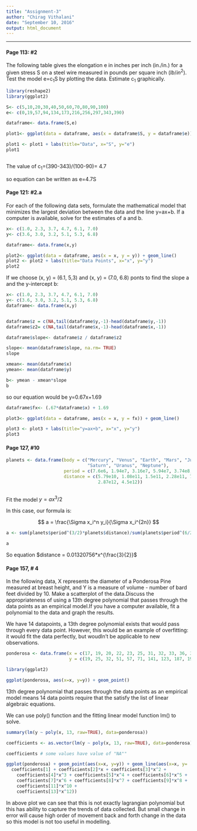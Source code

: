 ```yaml
---
title: "Assignment-3"
author: "Chirag Vithalani"
date: "September 10, 2016"
output: html_document
---
```


<hr />



#### Page 113: #2
The following table gives the elongation e in inches per inch (in./in.) for a given stress
S on a steel wire measured in pounds per square inch $(lb/in^2)$. Test the model e=c<sub>1</sub>S
by plotting the data. Estimate c<sub>1</sub> graphically.

```r
library(reshape2)
library(ggplot2)

S<- c(5,10,20,30,40,50,60,70,80,90,100)
e<- c(0,19,57,94,134,173,216,256,297,343,390)

dataframe<- data.frame(S,e)

plot1<- ggplot(data = dataframe, aes(x = dataframe$S, y = dataframe$e)) + geom_point()

plot1 <- plot1 + labs(title="Data", x="S", y="e")
plot1



```


The value of c<sub>1</sub>=(390-343)/(100-90)= 4.7

so equation can be written as e=4.7S

#### Page 121: #2.a
For each of the following data sets, formulate the mathematical model that minimizes
the largest deviation between the data and the line y=ax+b. If a computer is available,
solve for the estimates of a and b.

```r

x<- c(1.0, 2.3, 3.7, 4.7, 6.1, 7.0)
y<- c(3.6, 3.0, 3.2, 5.1, 5.3, 6.8)

dataframe<- data.frame(x,y)

plot2<- ggplot(data = dataframe, aes(x = x, y = y)) + geom_line()
plot2 <- plot2 + labs(title="Data Points", x="x", y="y")
plot2

```

If we choose (x, y) = (6.1, 5,3) and (x, y) = (7.0, 6.8) ponts to find the slope a and the y-intercept b:


```r
x<- c(1.0, 2.3, 3.7, 4.7, 6.1, 7.0)
y<- c(3.6, 3.0, 3.2, 5.1, 5.3, 6.8)
dataframe<- data.frame(x,y)


dataframe$z = c(NA,tail(dataframe$y,-1)-head(dataframe$y,-1))
dataframe$z2= c(NA,tail(dataframe$x,-1)-head(dataframe$x,-1))

dataframe$slope<- dataframe$z / dataframe$z2

slope<- mean(dataframe$slope, na.rm= TRUE)
slope

xmean<- mean(dataframe$x)
ymean<- mean(dataframe$y)

b<- ymean - xmean*slope
b

```
so our equation would be y=0.67x+1.69

```r
dataframe$fx<- (.67*dataframe$x) + 1.69

plot3<- ggplot(data = dataframe, aes(x = x, y = fx)) + geom_line()

plot3 <- plot3 + labs(title="y=ax+b", x="x", y="y")
plot3
```


#### Page 127, #10 

```r

planets <- data.frame(body = c("Mercury", "Venus", "Earth", "Mars", "Jupiter", 
                               "Saturn", "Uranus", "Neptune"), 
                      period = c(7.6e6, 1.94e7, 3.16e7, 5.94e7, 3.74e8, 9.35e8, 2.64e9, 5.22e9),
                      distance = c(5.79e10, 1.08e11, 1.5e11, 2.28e11, 7.79e11, 1.43e12, 
                                   2.87e12, 4.5e12))



```

Fit the model $y = ax^3/2$

In this case, our formula is:

$$ a = \frac{\Sigma x_i^n y_i}{\Sigma x_i^{2n}} $$



```r
a <- sum(planets$period^(3/2)*planets$distance)/sum(planets$period^(6/2))

a

```

So equation  $distance = 0.01320756*x^{\frac{3}{2}}$

#### Page 157, # 4 

In the following data, X represents the diameter of a Ponderosa Pine measured at breast height, and 
Y is a measure of volume - number of bard feet divided by 10. Make a scatterplot of the data.Discuss the appropriateness of using a 13th degree polynomial that passes through the data points as an empirical model.If you have a computer available, fit a polynomial to the data and graph the results.


We have 14 datapoints, a 13th degree polynomial exists that would pass through every data 
point. However, this would be an example of overfitting: it would fit the data perfectly, but 
woudln't be applicable to new observations.


```r

ponderosa <- data.frame(x = c(17, 19, 20, 22, 23, 25, 31, 32, 33, 36, 37, 38, 39, 41),
                        y = c(19, 25, 32, 51, 57, 71, 141, 123, 187, 192, 205, 252, 248, 294))

library(ggplot2)

ggplot(ponderosa, aes(x=x, y=y)) + geom_point()

```


13th degree polynomial that passes through the data points as an empirical model means 14 data points require that the satisfy the list of linear algebraic equations.

We can use poly() function and the fitting linear model function lm() to solve.

```r

summary(lm(y ~ poly(x, 13, raw=TRUE), data=ponderosa))

coefficients <- as.vector(lm(y ~ poly(x, 13, raw=TRUE), data=ponderosa)$coefficients)

coefficients # some values have value of "NA""

ggplot(ponderosa) + geom_point(aes(x=x, y=y)) + geom_line(aes(x=x, y=
  coefficients[1] + coefficients[2]*x + coefficients[3]*x^2 +
    coefficients[4]*x^3 + coefficients[5]*x^4 + coefficients[6]*x^5 + 
    coefficients[7]*x^6 + coefficients[8]*x^7 + coefficients[9]*x^8 +
    coefficients[11]*x^10 +
    coefficients[13]*x^12))

```

In above plot we can see that this is not exactly lagrangian polynomial but this has ability to capture the trends of data collected. But small change in error will cause high order of movement back and forth change in the data so this model is not too useful in modelling. 
